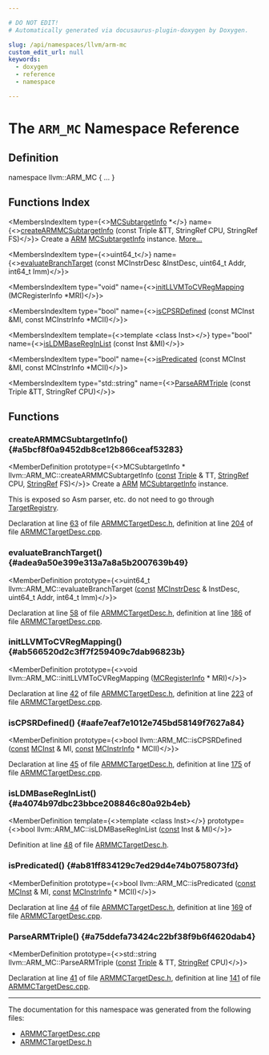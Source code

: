 ```yaml
---

# DO NOT EDIT!
# Automatically generated via docusaurus-plugin-doxygen by Doxygen.

slug: /api/namespaces/llvm/arm-mc
custom_edit_url: null
keywords:
  - doxygen
  - reference
  - namespace

---
```





# The `ARM_MC` Namespace Reference

<DoxygenPage pluginConfig={pluginConfig}>



## Definition

<CodeBlock>namespace llvm::ARM&#95;MC &#123; ... &#125;</CodeBlock>

## Functions Index

<MembersIndex>

<MembersIndexItem
  type={<><a href="/docs/api/classes/llvm/mcsubtargetinfo">MCSubtargetInfo</a> &#42;</>}
  name={<><a href="#a5bcf8f0a9452db8ce12b866ceaf53283">createARMMCSubtargetInfo</a> (const Triple &amp;TT, StringRef CPU, StringRef FS)</>}>
Create a <a href="/docs/api/namespaces/llvm/arm">ARM</a> <a href="/docs/api/classes/llvm/mcsubtargetinfo">MCSubtargetInfo</a> instance. <a href="#a5bcf8f0a9452db8ce12b866ceaf53283">More...</a>
</MembersIndexItem>

<MembersIndexItem
  type={<>uint64&#95;t</>}
  name={<><a href="#adea9a50e399e313a7a8a5b2007639b49">evaluateBranchTarget</a> (const MCInstrDesc &amp;InstDesc, uint64&#95;t Addr, int64&#95;t Imm)</>}>
</MembersIndexItem>

<MembersIndexItem
  type="void"
  name={<><a href="#ab566520d2c3ff7f259409c7dab96823b">initLLVMToCVRegMapping</a> (MCRegisterInfo &#42;MRI)</>}>
</MembersIndexItem>

<MembersIndexItem
  type="bool"
  name={<><a href="#aafe7eaf7e1012e745bd58149f7627a84">isCPSRDefined</a> (const MCInst &amp;MI, const MCInstrInfo &#42;MCII)</>}>
</MembersIndexItem>

<MembersIndexItem
  template={<>template &lt;class Inst&gt;</>}
  type="bool"
  name={<><a href="#a4074b97dbc23bbce208846c80a92b4eb">isLDMBaseRegInList</a> (const Inst &amp;MI)</>}>
</MembersIndexItem>

<MembersIndexItem
  type="bool"
  name={<><a href="#ab81ff834129c7ed29d4e74b0758073fd">isPredicated</a> (const MCInst &amp;MI, const MCInstrInfo &#42;MCII)</>}>
</MembersIndexItem>

<MembersIndexItem
  type="std::string"
  name={<><a href="#a75ddefa73424c22bf38f9b6f4620dab4">ParseARMTriple</a> (const Triple &amp;TT, StringRef CPU)</>}>
</MembersIndexItem>

</MembersIndex>


<SectionDefinition>

## Functions

### createARMMCSubtargetInfo() {#a5bcf8f0a9452db8ce12b866ceaf53283}

<MemberDefinition
  prototype={<>MCSubtargetInfo &#42; llvm::ARM&#95;MC::createARMMCSubtargetInfo (<a href="/docs/api/files/lib/lib/target/lib/target/aarch64/aarch64promoteconstant-cpp/#a90f8350fecae261c25be85d38b451bff">const</a> <a href="/docs/api/classes/llvm/triple">Triple</a> &amp; TT, <a href="/docs/api/classes/llvm/stringref">StringRef</a> CPU, <a href="/docs/api/classes/llvm/stringref">StringRef</a> FS)</>}>
Create a <a href="/docs/api/namespaces/llvm/arm">ARM</a> <a href="/docs/api/classes/llvm/mcsubtargetinfo">MCSubtargetInfo</a> instance.

This is exposed so Asm parser, etc. do not need to go through <a href="/docs/api/structs/llvm/targetregistry">TargetRegistry</a>.

Declaration at line <a href="/docs/api/files/lib/lib/target/lib/target/arm/lib/target/arm/mctargetdesc/armmctargetdesc-h/#l00063">63</a> of file <a href="/docs/api/files/lib/lib/target/lib/target/arm/lib/target/arm/mctargetdesc/armmctargetdesc-h">ARMMCTargetDesc.h</a>, definition at line <a href="/docs/api/files/lib/lib/target/lib/target/arm/lib/target/arm/mctargetdesc/armmctargetdesc-cpp/#l00204">204</a> of file <a href="/docs/api/files/lib/lib/target/lib/target/arm/lib/target/arm/mctargetdesc/armmctargetdesc-cpp">ARMMCTargetDesc.cpp</a>.
</MemberDefinition>

### evaluateBranchTarget() {#adea9a50e399e313a7a8a5b2007639b49}

<MemberDefinition
  prototype={<>uint64&#95;t llvm::ARM&#95;MC::evaluateBranchTarget (<a href="/docs/api/files/lib/lib/target/lib/target/aarch64/aarch64promoteconstant-cpp/#a90f8350fecae261c25be85d38b451bff">const</a> <a href="/docs/api/classes/llvm/mcinstrdesc">MCInstrDesc</a> &amp; InstDesc, uint64&#95;t Addr, int64&#95;t Imm)</>}>

Declaration at line <a href="/docs/api/files/lib/lib/target/lib/target/arm/lib/target/arm/mctargetdesc/armmctargetdesc-h/#l00058">58</a> of file <a href="/docs/api/files/lib/lib/target/lib/target/arm/lib/target/arm/mctargetdesc/armmctargetdesc-h">ARMMCTargetDesc.h</a>, definition at line <a href="/docs/api/files/lib/lib/target/lib/target/arm/lib/target/arm/mctargetdesc/armmctargetdesc-cpp/#l00186">186</a> of file <a href="/docs/api/files/lib/lib/target/lib/target/arm/lib/target/arm/mctargetdesc/armmctargetdesc-cpp">ARMMCTargetDesc.cpp</a>.
</MemberDefinition>

### initLLVMToCVRegMapping() {#ab566520d2c3ff7f259409c7dab96823b}

<MemberDefinition
  prototype={<>void llvm::ARM&#95;MC::initLLVMToCVRegMapping (<a href="/docs/api/classes/llvm/mcregisterinfo">MCRegisterInfo</a> &#42; MRI)</>}>

Declaration at line <a href="/docs/api/files/lib/lib/target/lib/target/arm/lib/target/arm/mctargetdesc/armmctargetdesc-h/#l00042">42</a> of file <a href="/docs/api/files/lib/lib/target/lib/target/arm/lib/target/arm/mctargetdesc/armmctargetdesc-h">ARMMCTargetDesc.h</a>, definition at line <a href="/docs/api/files/lib/lib/target/lib/target/arm/lib/target/arm/mctargetdesc/armmctargetdesc-cpp/#l00223">223</a> of file <a href="/docs/api/files/lib/lib/target/lib/target/arm/lib/target/arm/mctargetdesc/armmctargetdesc-cpp">ARMMCTargetDesc.cpp</a>.
</MemberDefinition>

### isCPSRDefined() {#aafe7eaf7e1012e745bd58149f7627a84}

<MemberDefinition
  prototype={<>bool llvm::ARM&#95;MC::isCPSRDefined (<a href="/docs/api/files/lib/lib/target/lib/target/aarch64/aarch64promoteconstant-cpp/#a90f8350fecae261c25be85d38b451bff">const</a> <a href="/docs/api/classes/llvm/mcinst">MCInst</a> &amp; MI, <a href="/docs/api/files/lib/lib/target/lib/target/aarch64/aarch64promoteconstant-cpp/#a90f8350fecae261c25be85d38b451bff">const</a> <a href="/docs/api/classes/llvm/mcinstrinfo">MCInstrInfo</a> &#42; MCII)</>}>

Declaration at line <a href="/docs/api/files/lib/lib/target/lib/target/arm/lib/target/arm/mctargetdesc/armmctargetdesc-h/#l00045">45</a> of file <a href="/docs/api/files/lib/lib/target/lib/target/arm/lib/target/arm/mctargetdesc/armmctargetdesc-h">ARMMCTargetDesc.h</a>, definition at line <a href="/docs/api/files/lib/lib/target/lib/target/arm/lib/target/arm/mctargetdesc/armmctargetdesc-cpp/#l00175">175</a> of file <a href="/docs/api/files/lib/lib/target/lib/target/arm/lib/target/arm/mctargetdesc/armmctargetdesc-cpp">ARMMCTargetDesc.cpp</a>.
</MemberDefinition>

### isLDMBaseRegInList() {#a4074b97dbc23bbce208846c80a92b4eb}

<MemberDefinition
  template={<>template &lt;class Inst&gt;</>}
  prototype={<>bool llvm::ARM&#95;MC::isLDMBaseRegInList (<a href="/docs/api/files/lib/lib/target/lib/target/aarch64/aarch64promoteconstant-cpp/#a90f8350fecae261c25be85d38b451bff">const</a> Inst &amp; MI)</>}>

Definition at line <a href="/docs/api/files/lib/lib/target/lib/target/arm/lib/target/arm/mctargetdesc/armmctargetdesc-h/#l00048">48</a> of file <a href="/docs/api/files/lib/lib/target/lib/target/arm/lib/target/arm/mctargetdesc/armmctargetdesc-h">ARMMCTargetDesc.h</a>.
</MemberDefinition>

### isPredicated() {#ab81ff834129c7ed29d4e74b0758073fd}

<MemberDefinition
  prototype={<>bool llvm::ARM&#95;MC::isPredicated (<a href="/docs/api/files/lib/lib/target/lib/target/aarch64/aarch64promoteconstant-cpp/#a90f8350fecae261c25be85d38b451bff">const</a> <a href="/docs/api/classes/llvm/mcinst">MCInst</a> &amp; MI, <a href="/docs/api/files/lib/lib/target/lib/target/aarch64/aarch64promoteconstant-cpp/#a90f8350fecae261c25be85d38b451bff">const</a> <a href="/docs/api/classes/llvm/mcinstrinfo">MCInstrInfo</a> &#42; MCII)</>}>

Declaration at line <a href="/docs/api/files/lib/lib/target/lib/target/arm/lib/target/arm/mctargetdesc/armmctargetdesc-h/#l00044">44</a> of file <a href="/docs/api/files/lib/lib/target/lib/target/arm/lib/target/arm/mctargetdesc/armmctargetdesc-h">ARMMCTargetDesc.h</a>, definition at line <a href="/docs/api/files/lib/lib/target/lib/target/arm/lib/target/arm/mctargetdesc/armmctargetdesc-cpp/#l00169">169</a> of file <a href="/docs/api/files/lib/lib/target/lib/target/arm/lib/target/arm/mctargetdesc/armmctargetdesc-cpp">ARMMCTargetDesc.cpp</a>.
</MemberDefinition>

### ParseARMTriple() {#a75ddefa73424c22bf38f9b6f4620dab4}

<MemberDefinition
  prototype={<>std::string llvm::ARM&#95;MC::ParseARMTriple (<a href="/docs/api/files/lib/lib/target/lib/target/aarch64/aarch64promoteconstant-cpp/#a90f8350fecae261c25be85d38b451bff">const</a> <a href="/docs/api/classes/llvm/triple">Triple</a> &amp; TT, <a href="/docs/api/classes/llvm/stringref">StringRef</a> CPU)</>}>

Declaration at line <a href="/docs/api/files/lib/lib/target/lib/target/arm/lib/target/arm/mctargetdesc/armmctargetdesc-h/#l00041">41</a> of file <a href="/docs/api/files/lib/lib/target/lib/target/arm/lib/target/arm/mctargetdesc/armmctargetdesc-h">ARMMCTargetDesc.h</a>, definition at line <a href="/docs/api/files/lib/lib/target/lib/target/arm/lib/target/arm/mctargetdesc/armmctargetdesc-cpp/#l00141">141</a> of file <a href="/docs/api/files/lib/lib/target/lib/target/arm/lib/target/arm/mctargetdesc/armmctargetdesc-cpp">ARMMCTargetDesc.cpp</a>.
</MemberDefinition>

</SectionDefinition>

<hr/>

The documentation for this namespace was generated from the following files:

<ul>
<li><a href="/docs/api/files/lib/lib/target/lib/target/arm/lib/target/arm/mctargetdesc/armmctargetdesc-cpp">ARMMCTargetDesc.cpp</a></li>
<li><a href="/docs/api/files/lib/lib/target/lib/target/arm/lib/target/arm/mctargetdesc/armmctargetdesc-h">ARMMCTargetDesc.h</a></li>
</ul>

</DoxygenPage>
